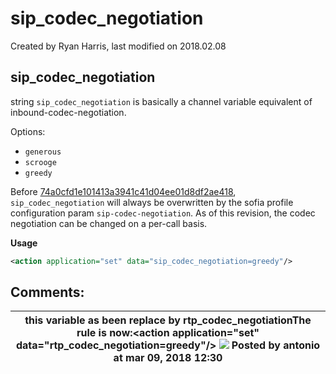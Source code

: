 
# sip_codec_negotiation 

 Created by  Ryan Harris, last modified on 2018.02.08

## sip_codec_negotiation

string `sip_codec_negotiation` is basically a channel variable equivalent of inbound-codec-negotiation.

Options:

* `generous`
* `scrooge`
* `greedy`

Before [74a0cfd1e101413a3941c41d04ee01d8df2ae418](https://freeswitch.org/stash/projects/FS/repos/freeswitch/commits/74a0cfd1e101413a3941c41d04ee01d8df2ae418), `sip_codec_negotiation` will always be overwritten by the sofia profile configuration param `sip-codec-negotiation`. As of this revision, the codec negotiation can be changed on a per-call basis.

**Usage**

```xml
<action application="set" data="sip_codec_negotiation=greedy"/>
```

## Comments:

| this variable as been replace by rtp\_codec\_negotiationThe rule is now:&lt;action application\="set" data\="rtp\_codec\_negotiation=greedy"/> ![](/images/icons/contenttypes/comment_16.png) Posted by antonio at mar 09, 2018 12:30 |
| --------------------------------------------------------------------------------------------------------------------------------------------------------------------------------------------------------------------------------- |


